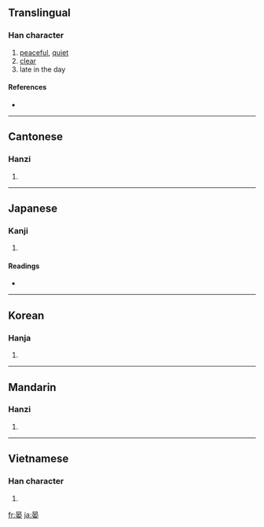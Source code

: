==Translingual==

===Han character===
{{Han char|rn=72|rad=日|as=06|sn=10|four=6040<sub>4</sub>|canj=日十女 (AJV)}}

# [[peaceful]], [[quiet]]
# [[clear]]
# late in the day

====References====
* {{Han ref|kx=0495.150|dkj=13914|dj=0860.200|hdz=21509.070|uh=664F|ud=26191|bh=AECB|bd=44747}}

----

==Cantonese==

===Hanzi===
{{yue-hanzi|jyut=|y=aan3}}

# {{defn|Cantonese}}

----

==Japanese==

===Kanji===
{{ja-kanji|grade=|rs=日06}}

# {{defn|Japanese}}

====Readings====
* {{ja-readings|on=[[あん]] (an)|kun=[[おそい]] (osoi)}}

----

==Korean==

===Hanja===
{{ko-hanja|hangeul=안|eumhun=|rv=an|mr=an|y=an}}

# {{defn|Korean}}

----

==Mandarin==

===Hanzi===
{{cmn-hanzi|pin=[[yàn]] ([[yan4]])|wg=yen<sup>4</sup>}}

# {{defn|Mandarin}}

----

==Vietnamese==

===Han character===
{{vi-hantu|[[yến]]}}

# {{defn|Vietnamese}}

[[fr:晏]]
[[ja:晏]]